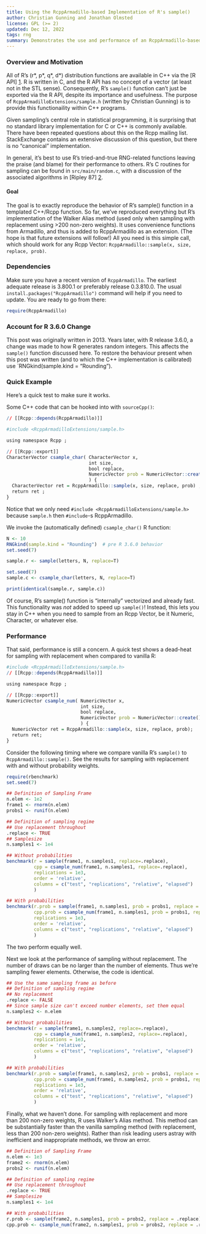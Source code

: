 ```yaml
---
title: Using the RcppArmadillo-based Implementation of R's sample()
author: Christian Gunning and Jonathan Olmsted
license: GPL (>= 2)
updated: Dec 12, 2022
tags: rng
summary: Demonstrates the use and performance of an RcppArmadillo-based `sample()` implementation
---
```


### Overview and Motivation

All of R's (r\*, p\*, q\*, d\*) distribution functions are available in C++ via
the [R API] [1].  R is written in C, and the R API has no concept of a vector (at
least not in the STL sense).  Consequently, R's `sample()` function can't just be
exported via the R API, despite its importance and usefulness. The purpose of
`RcppArmadilloExtensions/sample.h` (written by Christian Gunning) is to provide
this functionaility within C++ programs.

Given sampling's central role in statistical programming, it is surprising that
no standard library implementation for C or C++ is commonly available.  There
have been repeated questions about this on the Rcpp mailing list.  StackExchange
contains an extensive discussion of this question, but there is no "canonical"
implementation.

In general, it's best to use R's tried-and-true RNG-related functions leaving
the praise (and blame) for their performance to others. R's C routines for
sampling can be found in `src/main/random.c`, with a discussion of the
associated algorithms in [Ripley 87] [2].

#### Goal 

The goal is to exactly reproduce the behavior of R's sample() function in a
templated C++/Rcpp function.  So far, we've reproduced everything but R's
implementation of the Walker Alias method (used only when sampling with
replacement using >200 non-zero weights). It uses convenience functions from
Armadillo, and thus is added to RcppArmadillo as an extension.  (The hope is
that future extensions will follow!)  All you need is this simple call, which
should work for any Rcpp Vector: `RcppArmadillo::sample(x, size, replace,
prob)`.

### Dependencies

Make sure you have a recent version of `RcppArmadillo`. The earliest adequate
release is 3.800.1 or preferably release 0.3.810.0. The usual
``install.packages("RcppArmadillo")`` command will help if 
you need to update.
You are ready to go from there:
```r
require(RcppArmadillo)
```

### Account for R 3.6.0 Change 

This post was originally written in 2013. Years later, with R release 3.6.0,
a change was made to how R generates random integers. This affects the
`sample()` function discussed here. To restore the behaviour present when
this post was written (and to which the C++ implementation is calibrated) use
`RNGkind(sample.kind = "Rounding").

### Quick Example

Here's a quick test to make sure it works.

Some C++ code that can be hooked into with `sourceCpp()`:

```r
// [[Rcpp::depends(RcppArmadillo)]]

#include <RcppArmadilloExtensions/sample.h>

using namespace Rcpp ;

// [[Rcpp::export]]
CharacterVector csample_char( CharacterVector x, 
                              int size,
                              bool replace, 
                              NumericVector prob = NumericVector::create()
                              ) {
  CharacterVector ret = RcppArmadillo::sample(x, size, replace, prob) ;
  return ret ;
}
```

Notice that we only need `#include <RcppArmadilloExtensions/sample.h>` because
`sample.h` then `#include`-s RcppArmadillo.


We invoke the (automatically defined) `csample_char()` R function:
```r
N <- 10
RNGkind(sample.kind = "Rounding")  # pre R 3.6.0 behavior
set.seed(7)

sample.r <- sample(letters, N, replace=T)

set.seed(7)
sample.c <- csample_char(letters, N, replace=T)

print(identical(sample.r, sample.c))
```

Of course, R's sample() function is "internally" vectorized and
already fast.  This functionality was *not* added to speed up
`sample()`!  Instead, this lets you stay in C++ when you need to sample
from an Rcpp Vector, be it Numeric, Character, or whatever else. 

### Performance 

That said, performance is still a concern. A quick test shows a dead-heat for
sampling with replacement when compared to vanilla R:

```r
#include <RcppArmadilloExtensions/sample.h>
// [[Rcpp::depends(RcppArmadillo)]]

using namespace Rcpp ;

// [[Rcpp::export]]
NumericVector csample_num( NumericVector x,
                           int size,
                           bool replace,
                           NumericVector prob = NumericVector::create()
                           ) {
  NumericVector ret = RcppArmadillo::sample(x, size, replace, prob);
  return ret;
}
```

Consider the following timing where we compare vanilla R's `sample()` to
`RcppArmadillo::sample()`. See the results for sampling with replacement with
and without probability weights.

```r
require(rbenchmark)
set.seed(7)

## Definition of Sampling Frame
n.elem <- 1e2
frame1 <- rnorm(n.elem)
probs1 <- runif(n.elem)

## Definition of sampling regime
## Use replacement throughout
.replace <- TRUE
## Samplesize
n.samples1 <- 1e4

## Without probabilities
benchmark(r = sample(frame1, n.samples1, replace=.replace),        
          cpp = csample_num(frame1, n.samples1, replace=.replace),
          replications = 1e3,
          order = 'relative',
          columns = c("test", "replications", "relative", "elapsed")
          )

## With probabilities
benchmark(r.prob = sample(frame1, n.samples1, prob = probs1, replace = .replace),
          cpp.prob = csample_num(frame1, n.samples1, prob = probs1, replace = .replace),
          replications = 1e3,
          order = 'relative',
          columns = c("test", "replications", "relative", "elapsed")
          )
```

The two perform equally well.

Next we look at the performance of sampling without replacement.  The number of draws can be no larger than the number of elements.  Thus we're sampling fewer elements.  Otherwise, the code is identical.

```r
## Use the same sampling frame as before
## Definition of sampling regime
## No replacement
.replace <- FALSE
## Since sample size can't exceed number elements, set them equal
n.samples2 <- n.elem

## Without probabilities
benchmark(r = sample(frame1, n.samples2, replace=.replace),        
          cpp = csample_num(frame1, n.samples2, replace=.replace),
          replications = 1e3,
          order = 'relative',
          columns = c("test", "replications", "relative", "elapsed")
          )

## With probabilities
benchmark(r.prob = sample(frame1, n.samples2, prob = probs1, replace = .replace),
          cpp.prob = csample_num(frame1, n.samples2, prob = probs1, replace = .replace),
          replications = 1e3,
          order = 'relative',
          columns = c("test", "replications", "relative", "elapsed")
          )
```

Finally, what we haven't done.  For sampling with replacement and more than
200 non-zero weights, R uses Walker's Alias method.  This method can be
substantially faster than the vanilla sampling method (with replacement, less
than 200 non-zero weights).  Rather than risk leading users astray with
inefficient and inappropriate methods, we throw an error.


```r
## Definition of Sampling Frame
n.elem <- 1e3
frame2 <- rnorm(n.elem)
probs2 <- runif(n.elem)

## Definition of sampling regime
## Use replacement throughout
.replace <- TRUE
## Samplesize
n.samples1 <- 1e4

## With probabilities
r.prob <- sample(frame2, n.samples1, prob = probs2, replace = .replace)
cpp.prob <- csample_num(frame2, n.samples1, prob = probs2, replace = .replace)
```

[1]: http://cran.r-project.org/doc/manuals/R-exts.html#Random-numbers
[2]: http://onlinelibrary.wiley.com/book/10.1002/9780470316726
